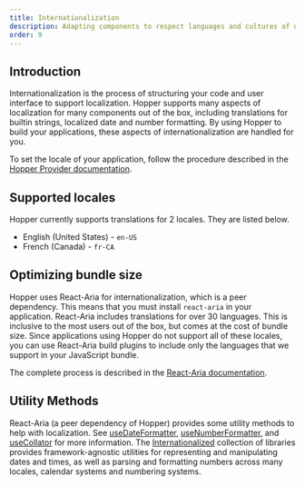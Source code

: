 ```yaml
---
title: Internationalization
description: Adapting components to respect languages and cultures of users around the world is an great way to make your application accessible to the widest number of people.
order: 9
---
```


## Introduction

Internationalization is the process of structuring your code and user interface to support localization. Hopper supports many aspects of localization for many components out of the box, including translations for builtin strings, localized date and number formatting. By using Hopper to build your applications, these aspects of internationalization are handled for you.

To set the locale of your application, follow the procedure described in the [Hopper Provider documentation](./HopperProvider#application-provider-locales).

## Supported locales

Hopper currently supports translations for 2 locales. They are listed below.

- English (United States) - `en-US`
- French (Canada) - `fr-CA`

## Optimizing bundle size

Hopper uses React-Aria for internationalization, which is a peer dependency. This means that you must install `react-aria` in your application. React-Aria includes translations for over 30 languages.
This is inclusive to the most users out of the box, but comes at the cost of bundle size. Since applications using Hopper do not support all of these locales, you can use React-Aria build plugins to include only the languages that we support in your JavaScript bundle.

The complete process is described in the [React-Aria documentation](https://react-spectrum.adobe.com/react-aria/internationalization.html#optimizing-bundle-size).

## Utility Methods

React-Aria (a peer dependency of Hopper) provides some utility methods to help with localization. See [useDateFormatter](https://react-spectrum.adobe.com/react-aria/useDateFormatter.html), [useNumberFormatter](https://react-spectrum.adobe.com/react-aria/useNumberFormatter.html), and [useCollator](https://react-spectrum.adobe.com/react-aria/useCollator.html) for more information. The [Internationalized](https://react-spectrum.adobe.com/internationalized/index.html) collection of libraries provides framework-agnostic utilities for representing and manipulating dates and times, as well as parsing and formatting numbers across many locales, calendar systems and numbering systems.
